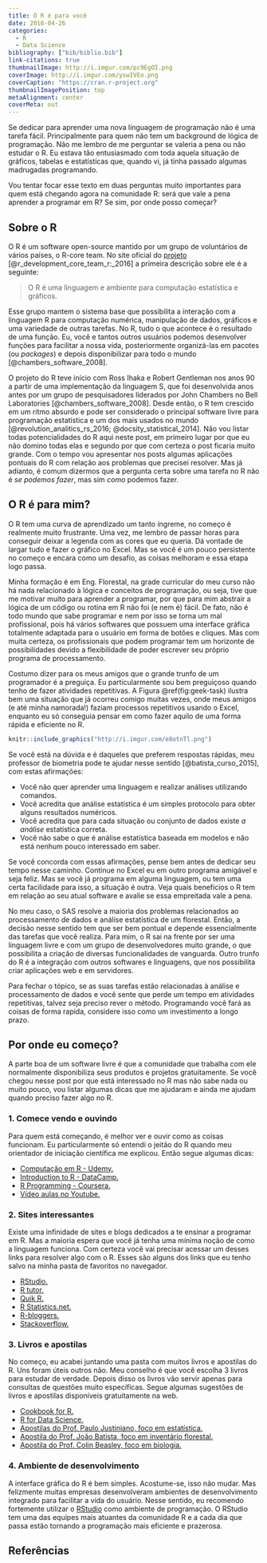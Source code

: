 ---
title: O R é para você
date: 2016-04-26
categories:
  - R
  - Data Science
bibliography: ["bib/biblio.bib"]
link-citations: true
thumbnailImage: http://i.imgur.com/pc9EgOI.png
coverImage: http://i.imgur.com/yswIVEo.png
coverCaption: "https://cran.r-project.org"
thumbnailImagePosition: top
metaAlignment: center
coverMeta: out
---

Se dedicar para aprender uma nova linguagem de programação não é uma tarefa fácil. Principalmente para quem não tem um background de lógica de programação. Não me lembro de me perguntar se valeria a pena ou não estudar o R. Eu estava tão entusiasmado com toda aquela situação de gráficos, tabelas e estatísticas que, quando vi, já tinha passado algumas madrugadas programando.

<!-- more -->

Vou tentar focar esse texto em duas perguntas muito importantes para quem está chegando agora na comunidade R: será que vale a pena aprender a programar em R? Se sim, por
onde posso começar? 

## Sobre o R

O R é um software open-source mantido por um grupo de voluntários de vários países, o R-core team. No site oficial do [projeto](https://www.r-project.org/) [@r_development_core_team_r:_2016] a primeira descrição sobre ele é a seguinte:

> O R é uma linguagem e ambiente para computação estatística e gráficos.

Esse grupo mantem o sistema base que possibilita a interação com a linguagem R para computação numérica, manipulação de dados, gráficos e uma variedade de outras tarefas. No R, tudo o que acontece é o resultado de uma função. Eu, você e tantos outros usuários podemos desenvolver funções para facilitar a nossa vida, posteriormente organizá-las em pacotes (ou *packages*) e depois disponibilizar para todo o mundo [@chambers_software_2008].

O projeto do R teve início com Ross Ihaka e Robert Gentleman nos anos 90 a partir de uma implementação da linguagem S, que foi desenvolvida anos antes por um grupo de pesquisadores liderados por John Chambers no Bell Laboratories [@chambers_software_2008]. Desde então, o R tem crescido em um ritmo absurdo e pode ser considerado o principal software livre para programação estatística e um dos mais usados no mundo [@revolution_analitics_rs_2016; @docsity_statistical_2014]. Não vou listar todas potencialidades do R aqui neste post, em primeiro lugar por que eu não domino todas elas e segundo por que com certeza o post ficaria muito grande. Com o tempo vou apresentar nos posts algumas aplicações pontuais do R com relação aos problemas que precisei resolver. Mas já adianto, é comum dizermos que a pergunta certa sobre uma tarefa no R não é *se podemos fazer*, mas sim *como* podemos fazer.

## O R é para mim?

O R tem uma curva de aprendizado um tanto íngreme, no começo é realmente muito frustrante. Uma vez, me lembro de passar horas para conseguir deixar a legenda com as cores que eu queria. Dá vontade de largar tudo e fazer o gráfico no Excel. Mas se você é um pouco persistente no começo e encara como um desafio, as coisas melhoram e essa etapa logo passa.

Minha formação é em Eng. Florestal, na grade curricular do meu curso não há nada relacionado à lógica e conceitos de programação, ou seja, tive que me motivar muito para aprender a programar, por que para mim abstrair a lógica de um código ou rotina em R não foi (e nem é) fácil. De fato, não é todo mundo que sabe programar e nem por isso se torna um mal profissional, pois há vários softwares que possuem uma interface gráfica totalmente adaptada para o usuário em forma de botões e cliques. Mas com muita certeza, os profissionais que podem programar tem um horizonte de possibilidades devido a flexibilidade de poder escrever seu próprio programa de processamento.


Costumo dizer para os meus amigos que o grande trunfo de um programador é a preguiça. Eu particularmente sou bem preguiçoso quando tenho de fazer atividades repetitivas. A Figura \@ref(fig:geek-task) ilustra bem uma situação que já ocorreu comigo muitas vezes, onde meus amigos (e até minha namorada!) faziam processos repetitivos usando o Excel, enquanto eu só conseguia pensar em como fazer aquilo de uma forma rápida e eficiente no R.

```{r geek-task, echo=FALSE, fig.cap="Programadores versus não-programadores quando fazem tarefas repetitivas [@iwaya_geeks_2012]."}
knitr::include_graphics("http://i.imgur.com/e8otnTl.png")
```

Se você está na dúvida e é daqueles que preferem respostas rápidas, meu professor de biometria pode te ajudar nesse sentido [@batista_curso_2015], com estas afirmações:

* Você não quer aprender uma linguagem e realizar análises utilizando comandos.
* Você acredita que análise estatística é um simples protocolo para obter alguns resultados numéricos.
* Você acredita que para cada situação ou conjunto de dados existe *a análise* estatística correta.
* Você não sabe o que é análise estatística baseada em modelos e não está nenhum pouco interessado em saber.

Se você concorda com essas afirmações, pense bem antes de dedicar seu tempo nesse caminho. Continue no Excel eu em outro programa amigável e seja feliz. Mas se você já programa em alguma linguagem, ou tem uma certa facilidade para isso, a situação é outra. Veja quais benefícios o R tem em relação ao seu atual software e avalie se essa empreitada vale a pena.

No meu caso, o SAS resolve a maioria dos problemas relacionados ao processamento de dados e análise estatística de um florestal. Então, a decisão nesse sentido tem que ser bem pontual e depende essencialmente das tarefas que você realiza. Para mim, o R sai na frente por ser uma linguagem livre e com um grupo de desenvolvedores muito grande, o que possibilita a criação de diversas funcionalidades de vanguarda. Outro trunfo do R é a integração com outros softwares e linguagens, que nos possibilita criar aplicações web e em servidores.

Para fechar o tópico, se as suas tarefas estão relacionadas à análise e processamento de dados e você sente que perde um tempo em atividades repetitivas, talvez seja preciso rever o método. Programando você fará as coisas de forma rapida, considere isso como um investimento a longo prazo.

## Por onde eu começo?

A parte boa de um software livre é que a comunidade que trabalha com ele normalmente disponibiliza seus produtos e projetos gratuitamente. Se você chegou nesse post por que está interessado no R mas não sabe nada ou muito pouco, vou listar algumas dicas que me ajudaram e ainda me ajudam quando preciso fazer algo no R.

### 1. Comece vendo e ouvindo

Para quem está começando, é melhor ver e ouvir como as coisas funcionam. Eu particularmente só entendi o jeitão do R quando meu orientador de iniciação científica me explicou. Então segue algumas dicas:

* [Computação em R - Udemy.](https://www.udemy.com/computacao_r/)
* [Introduction to R - DataCamp.](https://www.datacamp.com/courses/free-introduction-to-r)
* [R Programming - Coursera.](https://pt.coursera.org/learn/r-programming/)
* [Vídeo aulas no Youtube.](https://www.youtube.com/watch?v=cX532N_XLIs&amp;list=PLqzoL9-eJTNBDdKgJgJzaQcY6OXmsXAHU)

### 2. Sites interessantes

Existe uma infinidade de sites e blogs dedicados a te ensinar a programar em R. Mas a maioria espera que você já tenha uma mínima noção de como a linguagem funciona. Com certeza você vai precisar acessar um desses links para resolver algo com o R. Esses são alguns dos links que eu tenho salvo na minha pasta de favoritos no navegador.

* [RStudio.](https://www.rstudio.com/online-learning/)
* [R tutor.](http://www.r-tutor.com/" target="_blank)
* [Quik R.](http://www.statmethods.net/)
* [R Statistics.net.](http://rstatistics.net/)
* [R-bloggers.](http://www.r-bloggers.com/)
* [Stackoverflow.](http://stackoverflow.com/tags/r)

### 3. Livros e apostilas

No começo, eu acabei juntando uma pasta com muitos livros e apostilas do R. Uns foram úteis outros não. Meu conselho é que você escolha 3 livros para estudar de verdade. Depois disso os livros vão servir apenas para consultas de questões muito específicas. Segue algumas sugestões de livros e apostilas disponíveis gratuitamente na web.

* [Cookbook for R.](http://www.cookbook-r.com/)
* [R for Data Science.](http://r4ds.had.co.nz/)
* [Apostilas do Prof. Paulo Justiniano, foco em estatística.](http://www.leg.ufpr.br/~paulojus/)
* [Apostila do Prof. João Batista, foco em inventário florestal.](http://cmq.esalq.usp.br/wiki/doku.php?id=publico:tutoriais:start)
* [Apostila do Prof. Colin Beasley, foco em biologia.](https://cran.r-project.org/doc/contrib/Beasley-BioestatisticaUsandoR.pd)

### 4. Ambiente de desenvolvimento

A interface gráfica do R é bem simples. Acostume-se, isso não mudar. Mas felizmente muitas empresas desenvolveram ambientes de desenvolvimento integrado para facilitar a vida do usuário. Nesse sentido, eu recomendo fortemente utilizar o [RStudio](https://www.rstudio.com/) como ambiente de programação. O RStudio tem uma das equipes mais atuantes da comunidade R e a cada dia que passa estão tornando a programação mais eficiente e prazerosa. 

## Referências
